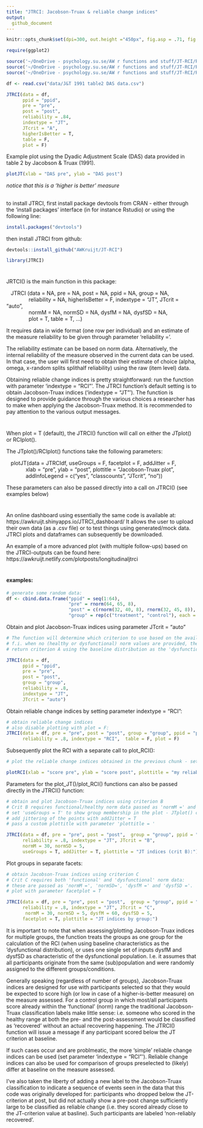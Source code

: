 ```yaml
---
title: "JTRCI: Jacobson-Truax & reliable change indices"
output:
  github_document
---
```


<!-- README.md is generated from README.Rmd. Please edit that file -->

```r
knitr::opts_chunk$set(dpi=300, out.height ="450px", fig.asp = .71, fig.pos = "h")
```

```r
require(ggplot2)

source('~/OneDrive - psychology.su.se/AW r functions and stuff/JT-RCI/R/JT-RCI.R')
source('~/OneDrive - psychology.su.se/AW r functions and stuff/JT-RCI/R/plotJT.R')
source('~/OneDrive - psychology.su.se/AW r functions and stuff/JT-RCI/R/plotRCI.R')
```

```r
df <- read.csv("data/J&T 1991 table2 DAS data.csv")

JTRCI(data = df, 
      ppid = "ppid", 
      pre = "pre", 
      post = "post",  
      reliability = .84, 
      indextype = "JT", 
      JTcrit = "A", 
      higherIsBetter = T,
      table = F,
      plot = F)
```

Example plot using the Dyadic Adjustment Scale (DAS) data provided in table 2 by Jacobson & Truax (1991). 

```r
plotJT(xlab = "DAS pre", ylab = "DAS post")
```

*notice that this is a 'higher is better' measure*

##
to install JTRCI, first install package devtools from CRAN - either through the 'install packages' interface (in for instance Rstudio) or using the following line:
```r
install.packages("devtools")
```

then install JTRCI from github:
```r
devtools::install_github("AWKruijt/JT-RCI")

library(JTRCI)
```

#
JRTCI() is the main function in this package: 

|    JTRCI (data = NA, pre = NA, post = NA, ppid = NA, group = NA,    
|                reliability = NA, higherIsBetter = F, indextype = "JT", JTcrit = "auto",     
|                normM = NA, normSD = NA, dysfM = NA, dysfSD = NA,     
|                plot = T, table = T, ...) 

It requires data in wide format (one row per individual) and an estimate of the measure reliability to be given through parameter 'reliability ='. 

The reliability estimate can be based on norm data. Alternatively, the internal reliability of the measure observed in the current data can be used. In that case, the user will first need to obtain their estimate of choice (alpha, omega, x-random splits splithalf reliability) using the raw (item level) data. 

Obtaining reliable change indices is pretty straightforward: run the function with parameter 'indextype = "RCI"'. The JTRCI function's default setting is to obtain Jacobson-Truax indices ('indextype = "JT"'). The function is designed to provide guidance through the various choices a researcher has to make when applying the Jacobson-Truax method. It is recommended to pay attention to the various output messages.  

#
When plot = T (default), the JTRCI() function will call on either the JTplot() or RCIplot().

The JTplot()/RCIplot() functions take the following parameters:

|    plotJT(data = JTRCIdf, useGroups = F, facetplot = F, addJitter = F, 
|              xlab = "pre", ylab = "post", plottitle = "Jacobson-Truax plot", 
|              addInfoLegend = c("yes", "classcounts", "JTcrit", "no"))

These parameters can also be passed directly into a call on JTRCI() (see examples below)

#

An online dashboard using essentially the same code is available at: https://awkruijt.shinyapps.io/JTRCI_dashboard/
It allows the user to upload their own data (as a .csv file) or to test things using generated/mock data. JTRCI plots and dataframes can subsequently be downloaded. 

An example of a more advanced plot (with multiple follow-ups) based on the JTRCI-outputs can be found here: https://awkruijt.netlify.com/plotposts/longitudinaljtrci

#
#### examples: 

```r
# generate some random data:
df <- cbind.data.frame("ppid" = seq(1:64), 
                       "pre" = rnorm(64, 65, 8), 
                       "post" = c(rnorm(32, 40, 8), rnorm(32, 45, 8)),
                       "group" = rep(c("treatment", "control"), each = 32))
```


Obtain and plot Jacobson-Truax indices using parameter JTcrit = "auto"
```r
# The function will determine which criterion to use based on the available information 
# f.i. when no (healthy or dysfunctional) norm values are provided, the function will  
# return criterion A using the baseline distribution as the 'dysfunctional distribution':

JTRCI(data = df, 
      ppid = "ppid", 
      pre = "pre", 
      post = "post",  
      group = "group", 
      reliability = .8, 
      indextype = "JT", 
      JTcrit = "auto")
```

Obtain reliable change indices by setting parameter indextype = "RCI":
```r
# obtain reliable change indices 
# also disable plotting with plot = F:
JTRCI(data = df, pre = "pre", post = "post", group = "group", ppid = "ppid",
      reliability = .8, indextype = "RCI",  table = F, plot = F)
```

Subsequently plot the RCI with a separate call to plot_RCI():
```r
# plot the reliable change indices obtained in the previous chunk - set x y and plot labels:

plotRCI(xlab = "score pre", ylab = "score post", plottitle = "my reliable change plot")
```

Parameters for the plot_JT()/plot_RCI() functions can also be passed directly in the JTRCI() function:
```r
# obtain and plot Jacobson-Truax indices using criterion B 
# Crit B requires functional/healthy norm data passed as 'normM =' and 'normSD='. 
# set 'useGroups = T' to show group membership in the plot - JTplot() can handle up to 5 groups
# add jittering of the points with addJitter = T
# pass a custom plottitle with parameter 'plottitle = '

JTRCI(data = df, pre = "pre", post = "post",  group = "group", ppid = "ppid",
      reliability = .8, indextype = "JT", JTcrit = "B",
      normM = 30, normSD = 5, 
      useGroups = T, addJitter = T, plottitle = "JT indices (crit B):")
```

Plot groups in separate facets: 
```r
# obtain Jacobson-Truax indices using criterion C
# Crit C requires both 'functional' and 'dysfunctional' norm data: 
# these are passed as 'normM =', 'normSD=', 'dysfM =' and 'dysfSD ='. 
# plot with parameter facetplot = T 

JTRCI(data = df, pre = "pre", post = "post",  group = "group", ppid = "ppid",
      reliability = .8, indextype = "JT", JTcrit = "C",
       normM = 30, normSD = 5, dysfM = 60, dysfSD = 5, 
      facetplot = T, plottitle = "JT indices by group:")
```

It is important to note that when assessing/plotting Jacobson-Truax indices for multiple groups, the function treats the groups as one group for the calculation of the RCI (when using baseline characteristics as the 'dysfunctional distribution), or uses one single set of inputs dysfM and dysfSD as characteristic of the dysfunctional population. I.e. it assumes that all participants  originate from the same (sub)population and were randomly assigned to the different groups/conditions.

Generally speaking (regardless of number of groups), Jacobson-Truax indices are designed for use with participants selected so that they would be expected to score high (or low in case of a higher-is-better measure) on the measure assessed. For a control group in which most/all participants score already within the 'functional' (norm) range the traditional Jacobson-Truax classification labels make little sense: i.e. someone who scored in the healthy range at both the pre- and the post-assessment would be classified as 'recovered' without an actual recovering happening. The JTRCI() function will issue a message if any participant scored below the JT criterion at baseline. 

If such cases occur and are problmeatic, the more 'simple' reliable change indices can be used (set parameter 'indextype = "RCI"'). Reliable change indices can also be used for comparison of groups preselected to (likely) differ at baseline on the measure assessed. 

I've also taken the liberty of adding a new label to the Jacobson-Truax classification to indicate a sequence of events seen in the data that this code was originally developed for: participants who dropped below the JT-criterion at post, but did not actually show a pre-post change sufficiently large to be classified as reliable change (i.e. they scored already close to the JT-criterion value at basline). Such participants are labeled 'non-reliably recovered'. 